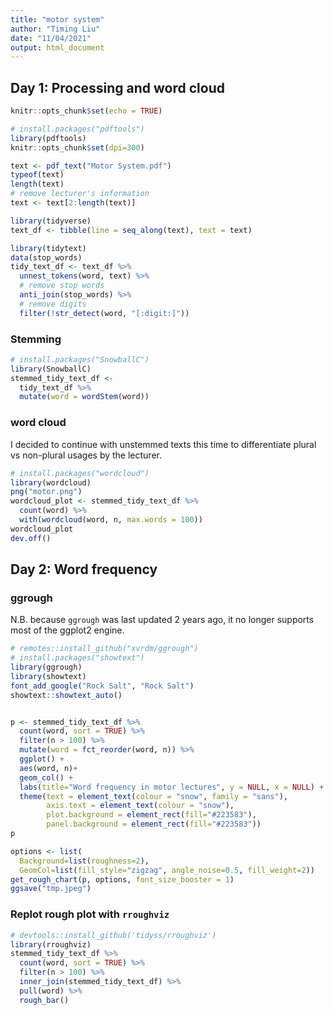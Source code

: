 ```yaml
---
title: "motor system"
author: "Timing Liu"
date: "11/04/2021"
output: html_document
---
```


## Day 1: Processing and word cloud
```r
knitr::opts_chunk$set(echo = TRUE)
```
```r
# install.packages("pdftools")
library(pdftools)
knitr::opts_chunk$set(dpi=300)
```
```r
text <- pdf_text("Motor System.pdf")
typeof(text)
length(text)
# remove lecturer's information
text <- text[2:length(text)]
```


```r
library(tidyverse)
text_df <- tibble(line = seq_along(text), text = text)

```

```r
library(tidytext)
data(stop_words)
tidy_text_df <- text_df %>% 
  unnest_tokens(word, text) %>% 
  # remove stop words
  anti_join(stop_words) %>% 
  # remove digits
  filter(!str_detect(word, "[:digit:]"))
```
### Stemming 

```r
# install.packages("SnowballC")
library(SnowballC)
stemmed_tidy_text_df <- 
  tidy_text_df %>% 
  mutate(word = wordStem(word))

```


### word cloud
I decided to continue with unstemmed texts this time to differentiate plural vs non-plural usages by the lecturer. 
```r
# install.packages("wordcloud")
library(wordcloud)
png("motor.png")
wordcloud_plot <- stemmed_tidy_text_df %>% 
  count(word) %>% 
  with(wordcloud(word, n, max.words = 100))
wordcloud_plot
dev.off()
```
## Day 2: Word frequency
### ggrough

N.B. because `ggrough` was last updated 2 years ago, it no longer supports most of the ggplot2 engine.
```r
# remotes::install_github("xvrdm/ggrough")
# install.packages("showtext")
library(ggrough)
library(showtext)
font_add_google("Rock Salt", "Rock Salt")
showtext::showtext_auto()


p <- stemmed_tidy_text_df %>% 
  count(word, sort = TRUE) %>% 
  filter(n > 100) %>% 
  mutate(word = fct_reorder(word, n)) %>% 
  ggplot() +
  aes(word, n)+
  geom_col() +
  labs(title="Word frequency in motor lectures", y = NULL, x = NULL) +
  theme(text = element_text(colour = "snow", family = "sans"),
        axis.text = element_text(colour = "snow"),
        plot.background = element_rect(fill="#223583"), 
        panel.background = element_rect(fill="#223583"))
p

options <- list(
  Background=list(roughness=2),
  GeomCol=list(fill_style="zigzag", angle_noise=0.5, fill_weight=2))
get_rough_chart(p, options, font_size_booster = 1)
ggsave("tmp.jpeg")
```
### Replot rough plot with `rroughviz`
```r
# devtools::install_github('tidyss/rroughviz')
library(rroughviz)
stemmed_tidy_text_df %>% 
  count(word, sort = TRUE) %>% 
  filter(n > 100) %>% 
  inner_join(stemmed_tidy_text_df) %>% 
  pull(word) %>% 
  rough_bar()
```

